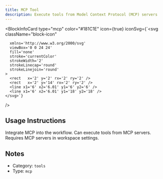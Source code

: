 ```yaml
---
title: MCP Tool
description: Execute tools from Model Context Protocol (MCP) servers
---
```



<BlockInfoCard 
  type="mcp"
  color="#181C1E"
  icon={true}
  iconSvg={`<svg className="block-icon"
      
      xmlns='http://www.w3.org/2000/svg'
      viewBox='0 0 24 24'
      fill='none'
      stroke='currentColor'
      strokeWidth='2'
      strokeLinecap='round'
      strokeLinejoin='round'
    >
      <rect   x='2' y='2' rx='2' ry='2' />
      <rect   x='2' y='14' rx='2' ry='2' />
      <line x1='6' x2='6.01' y1='6' y2='6' />
      <line x1='6' x2='6.01' y1='18' y2='18' />
    </svg>`}
/>

## Usage Instructions

Integrate MCP into the workflow. Can execute tools from MCP servers. Requires MCP servers in workspace settings.





## Notes

- Category: `tools`
- Type: `mcp`

